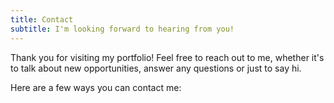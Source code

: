 ```yaml
---
title: Contact
subtitle: I'm looking forward to hearing from you!
---
```


Thank you for visiting my portfolio! Feel free to reach out to me, whether it's to talk about new opportunities, answer any questions or just to say hi.

Here are a few ways you can contact me:
